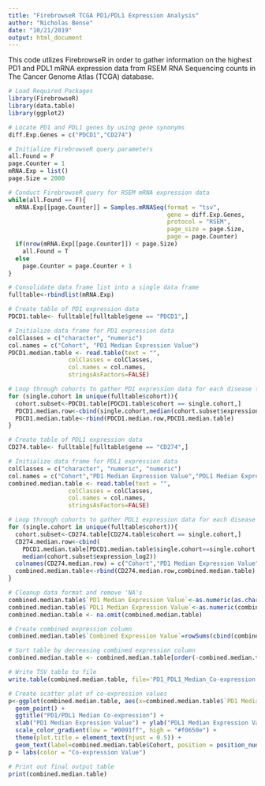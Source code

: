 ```yaml
---
title: "FirebrowseR TCGA PD1/PDL1 Expression Analysis"
author: "Nicholas Bense"
date: "10/21/2019"
output: html_document
---
```


This code utlizes FirebrowseR in order to gather information on the highest PD1 and PDL1 mRNA expression data from RSEM RNA Sequencing counts in The Cancer Genome Atlas (TCGA) database.

```r

# Load Required Packages
library(FirebrowseR)
library(data.table)
library(ggplot2)

# Locate PD1 and PDL1 genes by using gene synonyms
diff.Exp.Genes = c("PDCD1","CD274")

# Initialize FirebrowseR query parameters
all.Found = F
page.Counter = 1
mRNA.Exp = list()
page.Size = 2000 

# Conduct FirebrowseR query for RSEM mRNA expression data
while(all.Found == F){
  mRNA.Exp[[page.Counter]] = Samples.mRNASeq(format = "tsv",
                                             gene = diff.Exp.Genes,
                                             protocol = "RSEM",
                                             page_size = page.Size,
                                             page = page.Counter)
  if(nrow(mRNA.Exp[[page.Counter]]) < page.Size)
    all.Found = T
  else
    page.Counter = page.Counter + 1
}

# Consolidate data frame list into a single data frame
fulltable<-rbindlist(mRNA.Exp)

# Create table of PD1 expression data
PDCD1.table<- fulltable[fulltable$gene == "PDCD1",]

# Initialize data frame for PD1 expression data
colClasses = c("character", "numeric")
col.names = c("Cohort", "PD1 Median Expression Value")
PDCD1.median.table <- read.table(text = "",
                 colClasses = colClasses,
                 col.names = col.names,
                 stringsAsFactors=FALSE)

# Loop through cohorts to gather PD1 expression data for each disease type
for (single.cohort in unique(fulltable$cohort)){
  cohort.subset<-PDCD1.table[PDCD1.table$cohort == single.cohort,]
  PDCD1.median.row<-cbind(single.cohort,median(cohort.subset$expression_log2))
  PDCD1.median.table<-rbind(PDCD1.median.row,PDCD1.median.table)
}

# Create table of PDL1 expression data
CD274.table<- fulltable[fulltable$gene == "CD274",]

# Initialize data frame for PDL1 expression data
colClasses = c("character", "numeric", "numeric")
col.names = c("Cohort","PD1 Median Expression Value","PDL1 Median Expression Value")
combined.median.table <- read.table(text = "",
                 colClasses = colClasses,
                 col.names = col.names,
                 stringsAsFactors=FALSE)

# Loop through cohorts to gather PDL1 expression data for each disease type
for (single.cohort in unique(fulltable$cohort)){
  cohort.subset<-CD274.table[CD274.table$cohort == single.cohort,]
  CD274.median.row<-cbind(
    PDCD1.median.table[PDCD1.median.table$single.cohort==single.cohort,],
    median(cohort.subset$expression_log2))
  colnames(CD274.median.row) = c("Cohort","PD1 Median Expression Value","PDL1 Median Expression Value")
  combined.median.table<-rbind(CD274.median.row,combined.median.table)
}

# Cleanup data format and remove 'NA's
combined.median.table$`PD1 Median Expression Value`<-as.numeric(as.character(combined.median.table$`PD1 Median Expression Value`))
combined.median.table$`PDL1 Median Expression Value`<-as.numeric(combined.median.table$`PDL1 Median Expression Value`)
combined.median.table <- na.omit(combined.median.table) 

# Create combined expression column
combined.median.table$`Combined Expression Value`=rowSums(cbind(combined.median.table$`PD1 Median Expression Value`,combined.median.table$`PDL1 Median Expression Value`))

# Sort table by decreasing combined expression column
combined.median.table <- combined.median.table[order(-combined.median.table$`Combined Expression Value`),]

# Write TSV table to file
write.table(combined.median.table, file='PD1_PDL1_Median_Co-expression.tsv', quote=FALSE, sep='\t', col.names = NA)

# Create scatter plot of co-expression values
p<-ggplot(combined.median.table, aes(x=combined.median.table$`PD1 Median Expression Value`, y=combined.median.table$`PDL1 Median Expression Value`, color = `Combined Expression Value`)) +
  geom_point() + 
  ggtitle("PD1/PDL1 Median Co-expression") +
  xlab("PD1 Median Expression Value") + ylab("PDL1 Median Expression Value") +
  scale_color_gradient(low = "#0091ff", high = "#f0650e") +
  theme(plot.title = element_text(hjust = 0.5)) +
  geom_text(label=combined.median.table$Cohort, position = position_nudge(y = 0.1))
p + labs(color = "Co-expression Value")

# Print out final output table
print(combined.median.table)
```
